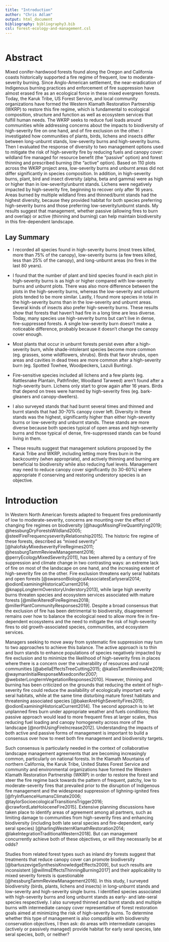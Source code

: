 ```yaml
---
title: "Introduction"
author: "Chris Adlam"
output: html_document
bibliography: bibliography3.bib
csl: forest-ecology-and-management.csl
---
```


```r
```

# Abstract

Mixed conifer-hardwood forests found along the Oregon and California coasts historically supported a fire regime of frequent, low to moderate-severity burning. Since Anglo-American settlement, the near-eradication of Indigenous burning practices and enforcement of fire suppression have almost erased fire as an ecological force in these mixed evergreen forests. Today, the Karuk Tribe, US Forest Service, and local community organizations have formed the Western Klamath Restoration Partnership (WKRP) to restore this fire regime, which is fundamental to ecological composition, structure and function as well as ecosystem services that fulfill human needs. The WKRP seeks to reduce fuel loads around communities while addressing concerns about the impacts to biodiversity of high-severity fire on one hand, and of fire exclusion on the other. I investigated how communities of plants, birds, lichens and insects differ between long-unburnt stands, low-severity burns and high-severity burns. Then I evaluated the response of diversity to two management options used to mitigate the risk of high-severity fire by reducing fuels and canopy cover: wildland fire managed for resource benefit (the "passive" option) and forest thinning and prescribed burning (the "active" option). Based on 110 plots across the WKRP project area, low-severity burns and unburnt areas did not differ significantly in species composition. In addition, in high-severity burns, plant, bird and insect diversity (alpha, beta and gamma) were as high or higher than in low-severity/unburnt stands. Lichens were negatively impacted by high-severity fire, beginning to recover only after 16 years. Areas burned by multiple wildland fires and thinned/burnt stands had the highest diversity, because they provided habitat for both species preferring high-severity burns and those preferring low-severity/unburnt stands. My results suggest that management, whether passive (allowing fires to burn and overlap) or active (thinning and burning) can help maintain biodiversity in this fire-dependent landscape.

## Lay Summary

* I recorded all species found in high-severity burns (most trees killed, more than 75% of the canopy), low-severity burns (a few trees killed, less than 25% of the canopy), and long-unburnt areas (no fires in the last 80 years).

* I found that the number of plant and bird species found in each plot in high-severity burns is as high or higher compared with low-severity burns and unburnt plots. There was also more difference between the plots in the high-severity burns, whereas the low-severity and unburnt plots tended to be more similar. Lastly, I found more species in total in the high-severity burns than in the low-severity and unburnt areas. Several kinds of insects also prefer high-severity burns. These results show that forests that haven't had fire in a long time are less diverse. Today, many species use high-severity burns but can't live in dense, fire-suppressed forests. A single low-severity burn doesn't make a noticeable difference, probably because it doesn't change the canopy cover enough.

* Most plants that occur in unburnt forests persist even after a high-severity burn, while shade-intolerant species become more common (eg. grasses, some wildflowers, shrubs). Birds that favor shrubs, open areas and cavities in dead trees are more common after a high-severity burn (eg. Spotted Towhee, Woodpeckers, Lazuli Bunting).

* Fire-sensitive species included all lichens and a few plants (eg. Rattlesnake Plantain, Pathfinder, Woodland Tarweed) aren't found after a high-severity burn. Lichens only start to grow again after 16 years. Birds that depend on trees were harmed by high-severity fires (eg. bark-gleaners and canopy-dwellers).

* I also surveyed stands that had burnt several times and thinned and burnt stands that had 30-70% canopy cover left. Diversity in these stands was the highest, significantly higher than either high-severity burns or low-severity and unburnt stands. These stands are more diverse because both species typical of open areas and high-severity burns and those typical of dense, fire-suppressed stands can be found living in them. 

* These results suggest that management solutions proposed by the Karuk Tribe and WKRP, including letting more fires burn in the backcountry (when appropriate), and actively thinning and burning are beneficial to biodiversity while also reducing fuel levels. Management may need to reduce canopy cover significantly (to 30-60%) where appropriate if conserving and restoring understory species is an objective.

# Introduction

In Western North American forests adapted to frequent fires predominantly of low to moderate-severity, concerns are mounting over the effect of changing fire regimes on biodiversity [@haugoMissingFireQuantifying2019; @hessburgDryForestsWildland2005; @steelFireFrequencyseverityRelationship2015]. The historic fire regime of these forests, described as "mixed severity" [@halofskyMixedseverityFireRegimes2011; @hessburgTammReviewManagement2016; @perryEcologyMixedSeverity2011], has been altered by a century of fire suppression and climate change in two contrasting ways: an extreme lack of fire on most of the landscape on one hand, and the increasing extent of high-severity fire on the other. Fire exclusion threatens early seral habitats and open forests [@swansonBiologicalAssociatesEarlyseral2014; @odionExaminingHistoricalCurrent2014; @knappLongtermOverstoryUnderstory2013], while large high severity burns threaten species and ecosystem services associated with mature forests [@millerAlteredFireRegimes2018; @millerPlantCommunityResponses2019]. Despite a broad consensus that the exclusion of fire has been detrimental to biodiversity, disagreement remains over how to balance the ecological need to allow more fire in fire-dependent ecosystems and the need to mitigate the risk of high-severity fires to old growth-associated species, communities, and ecosystem services. 

Managers seeking to move away from systematic fire suppression may turn to two approaches to achieve this balance. The active approach is to thin and burn stands to enhance populations of species negatively impacted by fire exclusion and to minimize the likelihood of high-severity fires in places where there is a concern over the vulnerability of resources and rural communities [@abellaEffectsTreeCutting2015; @kaliesTammReviewAre2016; @waymanInitialResponseMixedconifer2007; @websterLongtermVegetationResponses2010]. However, thinning and burning has been criticized on the grounds that reducing the extent of high-severity fire could reduce the availability of ecologically important early seral habitats, while at the same time disturbing mature forest habitats and threatening associated species [@bakerAreHighSeverityFires2015; @odionExaminingHistoricalCurrent2014]. The second approach is to let unplanned fires burn under appropriate weather and fuels conditions; this passive approach would lead to more frequent fires at larger scales, thus reducing fuel loading and canopy homogeneity across more of the landscape [@northUsingFireIncrease2012]. Understanding the impacts of both active and passive forms of management is important to build a consensus over how to meet both fire management and biodiversity targets. 

Such consensus is particularly needed in the context of collaborative landscape management agreements that are becoming increasingly common, particularly on national forests. In the Klamath Mountains of northern California, the Karuk Tribe, United States Forest Service and community and environmental organizations have formed the Western Klamath Restoration Partnership (WKRP) in order to restore the forest and steer the fire regime back towards the pattern of frequent, patchy, low to moderate-severity fires that prevailed prior to the disruption of Indigenous fire management and the widespread suppression of lighning-ignited fires [@fryInfluenceHumansClimate2006; @taylorSocioecologicalTransitionsTrigger2016; @crawfordLateHoloceneFire2015]. Extensive planning discussions have taken place to identify areas of agreement among all partners, such as limiting damage to communities from high-severity fires and enhancing biodiversity (including both late seral species and fire-dependent, early seral species) [@harlingWesternKlamathRestoration2014; @lakeIntegrationTraditionalWestern2018]. But can management concurrently achieve both of these objectives, or will they necessarily be at odds?

Studies from related forest types such as inland dry forests suggest that treatments that reduce canopy cover can promote biodiversity [@bartuszevigeSynthesisKnowledgeEffects2009], but such results are inconsistent [@willmsEffectsThinningBurning2017] and their applicability to mixed severity forests is questionable [@hessburgTammReviewManagement2016]. In this study, I surveyed biodiversity (birds, plants, lichens and insects) in long-unburnt stands and low-severity and high-severity single burns. I identified species associated with high-severity burns and long unburnt stands as early- and late-seral species respectively. I also surveyed thinned and burnt stands and multiple burns with intermediate canopy cover representative of forest restoration goals aimed at minimizing the risk of high-severity burns. To determine whether this type of management is also compatible with biodiversity conservation objectives, I then ask: do areas with intermediate canopies (actively or passively managed) provide habitat for early seral species, late seral species, both, or neither?
